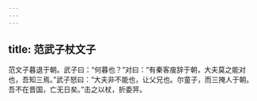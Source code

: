 ```yaml
---
---
---
```

title: 范武子杖文子
---


范文子暮退于朝。武子曰：“何暮也？”对曰：“有秦客廋辞于朝，大夫莫之能对也，吾知三焉。”武子怒曰：“大夫非不能也，让父兄也。尔童子，而三掩人于朝。吾不在晋国，亡无日矣。”击之以杖，折委笄。

